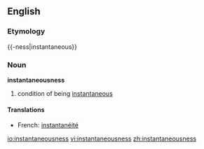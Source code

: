 ==English==

===Etymology===
{{-ness|instantaneous}}

===Noun===
'''instantaneousness'''

# condition of being [[instantaneous]]

====Translations====
{{top}}
*French: [[instantanéité]] {{f}}
{{bottom}}

[[io:instantaneousness]]
[[vi:instantaneousness]]
[[zh:instantaneousness]]